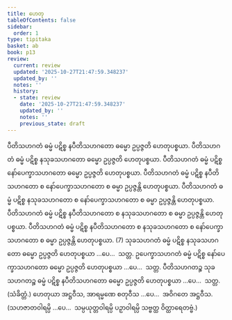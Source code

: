 ```yaml
---
title: ဟေတု
tableOfContents: false
sidebar:
  order: 1
type: tipitaka
basket: ab
book: p13
review:
  current: review
  updated: '2025-10-27T21:47:59.348237'
  updated_by: ''
  notes: ''
  history:
  - state: review
    date: '2025-10-27T21:47:59.348237'
    updated_by: ''
    notes: ''
    previous_state: draft
---
```



<ReviewStatus review={frontmatter.review} showDetails={true} />

<HypothesisAnnotation frontmatter={frontmatter} />

<DynamicBreadcrumb />

<Division number="35" book="p13" e="ch" v="40" p="186">

<Paragraph number="78" book="p13">
ပီတိသဟဂတံ ဓမ္မံ ပဋိစ္စ နပီတိသဟဂတော ဓမ္မော ဥပ္ပဇ္ဇတိ ဟေတုပစ္စယာ. ပီတိသဟဂတံ ဓမ္မံ ပဋိစ္စ နသုခသဟဂတော ဓမ္မော ဥပ္ပဇ္ဇတိ ဟေတုပစ္စယာ. ပီတိသဟဂတံ ဓမ္မံ ပဋိစ္စ နော်ပေက္ခာသဟဂတော ဓမ္မော ဥပ္ပဇ္ဇတိ ဟေတုပစ္စယာ. ပီတိသဟဂတံ ဓမ္မံ ပဋိစ္စ နပီတိသဟဂတော စ နော်ပေက္ခာသဟဂတော စ ဓမ္မာ ဥပ္ပဇ္ဇန္တိ ဟေတုပစ္စယာ. ပီတိသဟဂတံ ဓမ္မံ ပဋိစ္စ နသုခသဟဂတော စ နော်ပေက္ခာသဟဂတော စ ဓမ္မာ ဥပ္ပဇ္ဇန္တိ ဟေတုပစ္စယာ. ပီတိသဟဂတံ ဓမ္မံ ပဋိစ္စ နပီတိသဟဂတော စ နသုခသဟဂတော စ ဓမ္မာ ဥပ္ပဇ္ဇန္တိ ဟေတုပစ္စယာ. ပီတိသဟဂတံ ဓမ္မံ ပဋိစ္စ နပီတိသဟဂတော စ နသုခသဟဂတော စ နော်ပေက္ခာသဟဂတော စ ဓမ္မာ ဥပ္ပဇ္ဇန္တိ ဟေတုပစ္စယာ. (7)
</Paragraph>

<Paragraph number="79" book="p13">
သုခသဟဂတံ ဓမ္မံ ပဋိစ္စ နသုခသဟဂတော ဓမ္မော ဥပ္ပဇ္ဇတိ ဟေတုပစ္စယာ …ပေ…  သတ္တ.
</Paragraph>

<Paragraph number="80" book="p13">
ဥပေက္ခာသဟဂတံ ဓမ္မံ ပဋိစ္စ နော်ပေက္ခာသဟဂတော ဓမ္မော ဥပ္ပဇ္ဇတိ ဟေတုပစ္စယာ …ပေ…  သတ္တ.
</Paragraph>

<Paragraph number="81" book="p13">
ပီတိသဟဂတဉ္စ သုခသဟဂတဉ္စ ဓမ္မံ ပဋိစ္စ နပီတိသဟဂတော ဓမ္မော ဥပ္ပဇ္ဇတိ ဟေတုပစ္စယာ …ပေ…  သတ္တ. (သံခိတ္တံ.)
</Paragraph>

<Paragraph number="82" book="p13">
ဟေတုယာ အဋ္ဌဝီသ, အာရမ္မဏေ စတုဝီသ …ပေ…  အဝိဂတေ အဋ္ဌဝီသ.
</Paragraph>

<Paragraph number="83" book="p13">
(သဟဇာတဝါရမ္ပိ …ပေ…  သမ္ပယုတ္တဝါရမ္ပိ ပဉှာဝါရမ္ပိ သဗ္ဗတ္ထ ဝိတ္ထာရေတဗ္ဗံ.)
</Paragraph>
</Division>